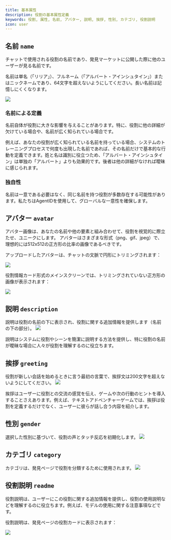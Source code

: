 ```yaml
---
title: 基本属性
description: 役割の基本属性定義
keywords: 役割, 属性, 名前, アバター, 説明, 挨拶, 性別, カテゴリ, 役割説明
icon: user
---
```


## 名前 `name`

<ParamField path="name" type="string" required>
  チャットで使用される役割の名前であり、発見マーケットに公開した際に他のユーザーが見る名前です。
</ParamField>

名前は単名（「リリア」）、フルネーム（「アルバート・アインシュタイン」）またはニックネームであり、64文字を超えないようにしてください。長い名前は記憶しにくくなります。

<Frame>
  <img src="https://oss.vidol.chat/assets/613445d55d376eb45fb94ae13f3834ff.webp" />
</Frame>

### 名前による定義

名前自体が役割に大きな影響を与えることがあります。特に、役割に他の詳細が欠けている場合や、名前が広く知られている場合です。

例えば、あなたの役割が広く知られている名前を持っている場合、システムのトレーニングプロセスで何度も出現した名前であれば、その名前だけで基本的な行動を定義できます。姓と名は識別に役立つため、「アルバート・アインシュタイン」は単独の「アルバート」よりも効果的です。後者は他の詳細がなければ曖昧に感じられます。

### 独自性

名前は一意である必要はなく、同じ名前を持つ役割が多数存在する可能性があります。私たちはAgentIDを使用して、グローバルな一意性を確保します。

## アバター `avatar`

<ParamField path="avatar" type="file" required>
  アバター画像は、あなたの名前や他の要素と組み合わせて、役割を視覚的に際立たせ、ユニークにします。
</ParamField>

<Info>
アバターはさまざまな形式（png、gif、jpeg）で、理想的には512x512の正方形の比率の画像であるべきです。
</Info>

アップロードしたアバターは、チャットの文脈で円形にトリミングされます：

<Frame>
  <img src="https://oss.vidol.chat/assets/f84da68d1364ec2dad6985d7f674f4c0.webp" />
</Frame>

役割情報カード形式のメインスクリーンでは、トリミングされていない正方形の画像が表示されます：

<Frame>
  <img src="https://oss.vidol.chat/assets/e8a336d3e05a2cf1522ce5bd7336bde2.webp" />
</Frame>

## 説明 `description`

<ParamField path="description" type="string">
  説明は役割の名前の下に表示され、役割に関する追加情報を提供します（名前の下の部分）。
</ParamField>

<Frame>
  <img src="https://oss.vidol.chat/assets/613445d55d376eb45fb94ae13f3834ff.webp" />
</Frame>

説明はシステムに役割やシーンを簡潔に説明する方法を提供し、特に役割の名前が曖昧な場合に人々が役割を理解するのに役立ちます。

## 挨拶 `greeting`

<ParamField path="greeting" type="string">
  役割が新しい会話を始めるときに言う最初の言葉で、挨拶文は200文字を超えないようにしてください。
</ParamField>

<Frame>
  <img src="https://oss.vidol.chat/assets/3c257ce957b6775b41d259feda3bb708.webp" />
</Frame>

挨拶はユーザーに役割との交流の感覚を伝え、ゲームや次の行動のヒントを導入することさえあります。例えば、テキストアドベンチャーゲームでは、挨拶は役割を定義するだけでなく、ユーザーに彼らが話し合う内容を紹介します。

## 性別 `gender`

<ParamField path="gender" type="string">
  選択した性別に基づいて、役割の声とタッチ反応を初期化します。
</ParamField>

<Frame>
  <img src="https://oss.vidol.chat/assets/3f1b96cd1e4acd16e3f300719ca2c675.webp" />
</Frame>

## カテゴリ `category`

<ParamField path="category" type="string">
  カテゴリは、発見ページで役割を分類するために使用されます。
</ParamField>

<Frame>
  <img src="https://oss.vidol.chat/assets/ea8a39df376cfb6e9ea6cd335f5c3344.webp" />
</Frame>

## 役割説明 `readme`

<ParamField path="readme" type="string">
  役割説明は、ユーザーにこの役割に関する追加情報を提供し、役割の使用説明などを理解するのに役立ちます。例えば、モデルの使用に関する注意事項などです。
</ParamField>

役割説明は、発見ページの役割カードに表示されます：

<Frame>
  <img src="https://oss.vidol.chat/assets/fe2c592398016b42873770aaa3651d97.webp" />
</Frame>

